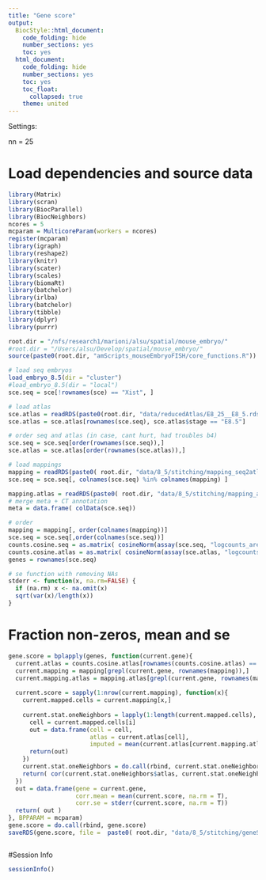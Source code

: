 ```yaml
---
title: "Gene score"
output:
  BiocStyle::html_document:
    code_folding: hide
    number_sections: yes
    toc: yes  
  html_document:
    code_folding: hide
    number_sections: yes
    toc: yes
    toc_float:
      collapsed: true
    theme: united
---
```


Settings:

nn = 25

# Load dependencies and source data

```r

library(Matrix)
library(scran)
library(BiocParallel)
library(BiocNeighbors)
ncores = 5
mcparam = MulticoreParam(workers = ncores)
register(mcparam)
library(igraph)
library(reshape2)
library(knitr)
library(scater)
library(scales)
library(biomaRt)
library(batchelor)
library(irlba)
library(batchelor)
library(tibble)
library(dplyr)
library(purrr)

root.dir = "/nfs/research1/marioni/alsu/spatial/mouse_embryo/"
#root.dir = "/Users/alsu/Develop/spatial/mouse_embryo/"
source(paste0(root.dir, "amScripts_mouseEmbryoFISH/core_functions.R"))

# load seq embryos
load_embryo_8.5(dir = "cluster")
#load_embryo_8.5(dir = "local")
sce.seq = sce[!rownames(sce) == "Xist", ]

# load atlas 
sce.atlas = readRDS(paste0(root.dir, "data/reducedAtlas/E8_25__E8_5.rds"))
sce.atlas = sce.atlas[rownames(sce.seq), sce.atlas$stage == "E8.5"]

# order seq and atlas (in case, cant hurt, had troubles b4)
sce.seq = sce.seq[order(rownames(sce.seq)),]
sce.atlas = sce.atlas[order(rownames(sce.atlas)),]

# load mappings
mapping = readRDS(paste0( root.dir, "data/8_5/stitching/mapping_seq2atlas_embryo3z5.rds"))
sce.seq = sce.seq[, colnames(sce.seq) %in% colnames(mapping) ]

mapping.atlas = readRDS(paste0( root.dir, "data/8_5/stitching/mapping_atlas2atlas.rds"))
# merge meta + CT annotation
meta = data.frame( colData(sce.seq))

# order
mapping = mapping[, order(colnames(mapping))]
sce.seq = sce.seq[,order(colnames(sce.seq))]
counts.cosine.seq = as.matrix( cosineNorm(assay(sce.seq, "logcounts_area")) )
counts.cosine.atlas = as.matrix( cosineNorm(assay(sce.atlas, "logcounts")) )
genes = rownames(sce.seq)

# se function with removing NAs
stderr <- function(x, na.rm=FALSE) {
  if (na.rm) x <- na.omit(x)
  sqrt(var(x)/length(x))
}


```


# Fraction non-zeros, mean and se

```r



gene.score = bplapply(genes, function(current.gene){
  current.atlas = counts.cosine.atlas[rownames(counts.cosine.atlas) == current.gene,]
  current.mapping = mapping[grepl(current.gene, rownames(mapping)),]
  current.mapping.atlas = mapping.atlas[grepl(current.gene, rownames(mapping.atlas)),]
  
  current.score = sapply(1:nrow(current.mapping), function(x){
    current.mapped.cells = current.mapping[x,]
    
    current.stat.oneNeighbors = lapply(1:length(current.mapped.cells), function(i){
      cell = current.mapped.cells[i]
      out = data.frame(cell = cell,
                       atlas = current.atlas[cell],
                       imputed = mean(current.atlas[current.mapping.atlas[, cell]]) )
      return(out)
    })
    current.stat.oneNeighbors = do.call(rbind, current.stat.oneNeighbors)
    return( cor(current.stat.oneNeighbors$atlas, current.stat.oneNeighbors$imputed, method = "pearson") )
  })
  out = data.frame(gene = current.gene, 
                   corr.mean = mean(current.score, na.rm = T),
                   corr.se = stderr(current.score, na.rm = T))
  return( out )
}, BPPARAM = mcparam)
gene.score = do.call(rbind, gene.score)
saveRDS(gene.score, file =  paste0( root.dir, "data/8_5/stitching/geneScore_embryo3z5.rds"))



```




#Session Info

```r

sessionInfo()

```
